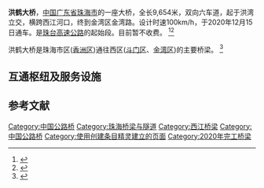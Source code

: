 {{Infobox_Bridge
|bridge_name=洪鹤大桥
|image=
|image_size=300px
|image2=
|caption2=
|carries= {{China Expwy Name|S36|P=Guangdong}}<br>机动车道，双向六车道
|crosses=[[西江|西江]]（[[磨刀门水道|磨刀门水道]]）、[[鹤州岛|鹤州岛]]
|locale=珠海市[[香洲区|香洲区]]与[[金湾区|金湾区]]交界处
|design=[[斜張橋|斜張橋]]
|mainspan=
|length={{convert|9600|m|ft|0}} 
|width={{convert|33|m|ft|0}} 
|below={{convert|60|m|ft|0}} 
|begin=2017年3月18日
|cost=120亿元[[人民币|人民币]]
|open=2020年12月15日
|builder=
|traffic=
|coordinates=
}}
'''洪鹤大桥'''，[[中国|中国]][[广东省|广东省]][[珠海市|珠海市]]的一座大桥，全长9,654米，双向六车道，起于洪湾立交，横跨西江河口，终到金湾区金湾路。设计时速100km/h，于2020年12月15日通车。是[[珠台高速公路|珠台高速公路]]的起始段。目前暂不收费。
<ref>{{cite news |title=珠海洪鹤大桥等四大交通项目同时通车 |url=http://www.chinanews.com/gn/2020/12-15/9363092.shtml |accessdate=2020-12-16 |work=[[中国新闻网|中国新闻网]] |date=2020-12-15 |archive-url=https://web.archive.org/web/20201216032258/http://www.chinanews.com/gn/2020/12-15/9363092.shtml |archive-date=2020-12-16 |dead-url=no }}</ref><ref>{{cite news |title=武汉设计武汉造！珠海洪鹤大桥今日通车|url=http://www.cjrbapp.cjn.cn/wuhan/p/219154.html |accessdate=2020-12-15 |work=[[长江日报|长江日报]] |date=2020-12-15 |archive-url=https://web.archive.org/web/20201216042158/http://www.cjrbapp.cjn.cn/wuhan/p/219154.html |archive-date=2020-12-16 |dead-url=no }}</ref>

洪鹤大桥是珠海市区([[香洲区|香洲区]])通往西区([[斗门区|斗门区]]、[[金湾区|金湾区]])的主要桥梁。
<ref>{{cite news |title=洪鹤大桥、金琴快线同步通车，珠海隧道正式开工 |url=http://zhuhaidaily.hizh.cn/html/2020-12/16/content_1215_3747850.htm |accessdate=2020-12-16 |work=[[珠海特区报|珠海特区报]] |date=2020-12-16 |archive-url=https://web.archive.org/web/20201216024403/http://zhuhaidaily.hizh.cn/html/2020-12/16/content_1215_3747850.htm |archive-date=2020-12-16 |dead-url=no }}</ref>

==互通枢纽及服务设施==
{{Start expwy exit box|place=1}}
{{Expwy exit item|type=H|name=洪湾|place=[[珠海市|珠海市]]<br/>[[香洲区|香洲区]]|place rows=1|highway connection={{China Expwy Name|G0425}}<br/>{{China Expwy Name|G94}}}}
{{Expwy exit item|type=H|name=鹤洲南|place=[[珠海市|珠海市]]<br/>[[金湾区|金湾区]]|place rows=2|road connection={{China Expwy Name|S47|P=Guangdong}}}}
{{Expwy exit item|type=E|name=金湾东|highway connection={{China Expwy Name|S36|[[洪港高速公路|洪港高速]]|P=Guangdong}}|road connection=金湾路（{{中国省道名|272|P=广东}}）}}
{{End expwy exit box|place=1}}

==参考文献==
{{reflist}}
{{珠海主要道路}}


[[Category:中国公路桥|Category:中国公路桥]]

{{Bridge-Stub}}

<!--
== 章节标题 ==
 -->

<!--
== 參考資料 ==
{{Reflist|2}}{{subst:void|
參見  https://zh.wikipedia.org/wiki/Help:如何引用来源 來在文中插入參考資料，它们會自動顯示在下方}}

== 外部連結 ==
{{subst:void| 
格式例如 [https://zh.wikipedia.org 中文维基百科]}}
-->

[[Category:珠海桥梁与隧道|Category:珠海桥梁与隧道]]

[[Category:西江桥梁|Category:西江桥梁]]
[[Category:中国公路桥|Category:中国公路桥]]
[[Category:使用创建条目精灵建立的页面|Category:使用创建条目精灵建立的页面]]
[[Category:2020年完工桥梁|Category:2020年完工桥梁]]